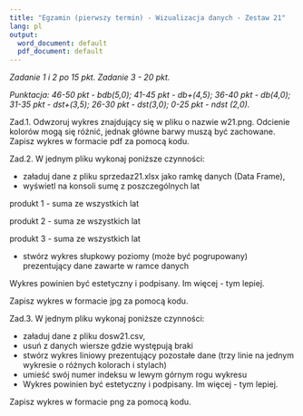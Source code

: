 ```yaml
---
title: "Egzamin (pierwszy termin) - Wizualizacja danych - Zestaw 21"
lang: pl
output:
  word_document: default
  pdf_document: default
---
```


*Zadanie 1 i 2 po 15 pkt. Zadanie 3 - 20 pkt. *

*Punktacja: 46-50 pkt - bdb(5,0); 41-45 pkt - db+(4,5); 36-40 pkt - db(4,0); 31-35 pkt - dst+(3,5); 26-30 pkt - dst(3,0); 0-25 pkt - ndst (2,0).*  

Zad.1. Odwzoruj wykres znajdujący się w pliku o nazwie w21.png. Odcienie kolorów mogą się różnić, jednak główne barwy muszą być zachowane. Zapisz wykres w formacie pdf za pomocą kodu. 

Zad.2. W jednym pliku wykonaj poniższe czynności:

* załaduj dane z pliku sprzedaz21.xlsx jako ramkę danych (Data Frame),
* wyświetl na konsoli sumę z poszczególnych lat 

produkt 1 - suma ze wszystkich lat

produkt 2 - suma ze wszystkich lat

produkt 3 - suma ze wszystkich lat

* stwórz wykres słupkowy poziomy (może być pogrupowany) prezentujący dane zawarte w ramce danych


Wykres powinien być estetyczny i podpisany. Im więcej - tym lepiej.

Zapisz wykres w formacie jpg za pomocą kodu.

Zad.3. W jednym pliku wykonaj poniższe czynności:

* załaduj dane z pliku dosw21.csv,
* usuń z danych wiersze gdzie występują braki
* stwórz wykres liniowy prezentujący pozostałe dane (trzy linie na jednym wykresie o różnych kolorach i stylach) 
* umieść swój numer indeksu w lewym górnym rogu wykresu
* Wykres powinien być estetyczny i podpisany. Im więcej - tym lepiej.

Zapisz wykres w formacie png za pomocą kodu.
